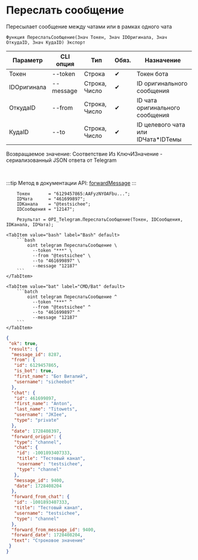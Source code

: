 ﻿---
sidebar_position: 11
---


# Переслать сообщение
 Пересылает сообщение между чатами или в рамках одного чата



`Функция ПереслатьСообщение(Знач Токен, Знач IDОригинала, Знач ОткудаID, Знач КудаID) Экспорт`

  | Параметр | CLI опция | Тип | Обяз. | Назначение |
  |-|-|-|-|-|
  | Токен | --token | Строка | &#x2714; | Токен бота |
  | IDОригинала | --message | Строка, Число | &#x2714; | ID оригинального сообщения |
  | ОткудаID | --from | Строка, Число | &#x2714; | ID чата оригинального сообщения |
  | КудаID | --to | Строка, Число | &#x2714; | ID целевого чата или IDЧата*IDТемы |

  
  Возвращаемое значение:   Соответствие Из КлючИЗначение - сериализованный JSON ответа от Telegram

<br/>

:::tip
Метод в документации API: [forwardMessage](https://core.telegram.org/bots/api#forwardmessage)
:::
<br/>


```bsl title="Пример использования для 1С:Предприятие/OneScript"
    Токен       = "6129457865:AAFyzNYOAFbu...";
    IDЧата      = "461699897";
    IDКанала    = "@testsichee";
    IDСообщения = "12147";

    Результат = OPI_Telegram.ПереслатьСообщение(Токен, IDСообщения, IDКанала, IDЧата);
```
    

 <Tabs>
  
    <TabItem value="bash" label="Bash" default>
        ```bash
            oint telegram ПереслатьСообщение \
              --token "***" \
              --from "@testsichee" \
              --to "461699897" \
              --message "12187"
        ```
    </TabItem>
  
    <TabItem value="bat" label="CMD/Bat" default>
        ```batch
            oint telegram ПереслатьСообщение ^
              --token "***" ^
              --from "@testsichee" ^
              --to "461699897" ^
              --message "12187"
        ```
    </TabItem>
</Tabs>


```json title="Результат"
{
 "ok": true,
 "result": {
  "message_id": 8287,
  "from": {
   "id": 6129457865,
   "is_bot": true,
   "first_name": "Бот Виталий",
   "username": "sicheebot"
  },
  "chat": {
   "id": 461699897,
   "first_name": "Anton",
   "last_name": "Titowets",
   "username": "JKIee",
   "type": "private"
  },
  "date": 1728408397,
  "forward_origin": {
   "type": "channel",
   "chat": {
    "id": -1001893407333,
    "title": "Тестовый канал",
    "username": "testsichee",
    "type": "channel"
   },
   "message_id": 9400,
   "date": 1728408204
  },
  "forward_from_chat": {
   "id": -1001893407333,
   "title": "Тестовый канал",
   "username": "testsichee",
   "type": "channel"
  },
  "forward_from_message_id": 9400,
  "forward_date": 1728408204,
  "text": "Строковое значение"
 }
}
```
